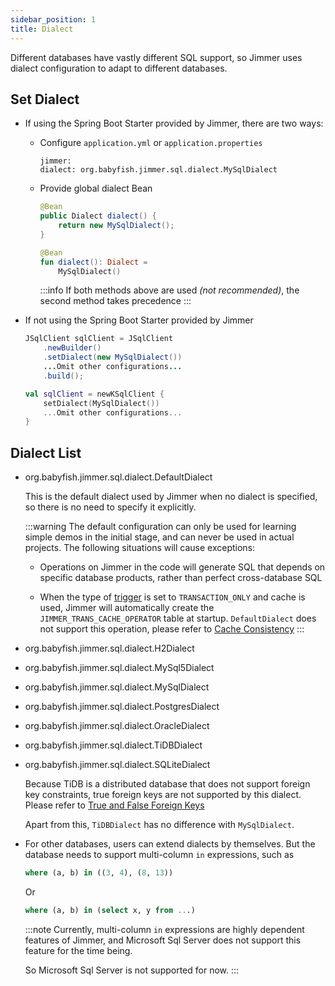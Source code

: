 ```yaml
---
sidebar_position: 1
title: Dialect
---
```



Different databases have vastly different SQL support, so Jimmer uses dialect configuration to adapt to different databases.

## Set Dialect

-   If using the Spring Boot Starter provided by Jimmer, there are two ways:

    -   Configure `application.yml` or `application.properties`

        ```
        jimmer:
        dialect: org.babyfish.jimmer.sql.dialect.MySqlDialect
        ```

    -   Provide global dialect Bean

        <Tabs groupId="language">
        <TabItem value="java" label="Java">

        ```java
        @Bean
        public Dialect dialect() {
            return new MySqlDialect(); 
        }
        ```

        </TabItem>
        <TabItem value="kotlin" label="Kotlin">

        ```kotlin
        @Bean
        fun dialect(): Dialect =
            MySqlDialect()
        ```

        </TabItem>
        </Tabs>

        :::info
        If both methods above are used *(not recommended)*, the second method takes precedence
        :::

-   If not using the Spring Boot Starter provided by Jimmer

    <Tabs groupId="language">
    <TabItem value="java" label="Java">

    ```java
    JSqlClient sqlClient = JSqlClient
        .newBuilder()
        .setDialect(new MySqlDialect())
        ...Omit other configurations...
        .build();
    ```

    </TabItem>
    <TabItem value="kotlin" label="Kotlin">

    ```kotlin
    val sqlClient = newKSqlClient {
        setDialect(MySqlDialect())
        ...Omit other configurations...
    }
    ```

    </TabItem>
    </Tabs>

## Dialect List

-   org.babyfish.jimmer.sql.dialect.DefaultDialect

    This is the default dialect used by Jimmer when no dialect is specified, so there is no need to specify it explicitly.

    :::warning
    The default configuration can only be used for learning simple demos in the initial stage, and can never be used in actual projects. The following situations will cause exceptions:

    -   Operations on Jimmer in the code will generate SQL that depends on specific database products, rather than perfect cross-database SQL

    -   When the type of [trigger](../mutation/trigger) is set to `TRANSACTION_ONLY` and cache is used, Jimmer will automatically create the `JIMMER_TRANS_CACHE_OPERATOR` table at startup. `DefaultDialect` does not support this operation, please refer to [Cache Consistency](../cache/consistency)
    :::

-   org.babyfish.jimmer.sql.dialect.H2Dialect

-   org.babyfish.jimmer.sql.dialect.MySql5Dialect

-   org.babyfish.jimmer.sql.dialect.MySqlDialect

-   org.babyfish.jimmer.sql.dialect.PostgresDialect 

-   org.babyfish.jimmer.sql.dialect.OracleDialect

-   org.babyfish.jimmer.sql.dialect.TiDBDialect

-   org.babyfish.jimmer.sql.dialect.SQLiteDialect

    Because TiDB is a distributed database that does not support foreign key constraints, true foreign keys are not supported by this dialect. Please refer to [True and False Foreign Keys](../mapping/base/foreignkey)

    Apart from this, `TiDBDialect` has no difference with `MySqlDialect`.

-   For other databases, users can extend dialects by themselves. But the database needs to support multi-column `in` expressions, such as

    ```sql
    where (a, b) in ((3, 4), (8, 13)) 
    ```

    Or

    ```sql
    where (a, b) in (select x, y from ...)
    ```

    :::note
    Currently, multi-column `in` expressions are highly dependent features of Jimmer, and Microsoft Sql Server does not support this feature for the time being.

    So Microsoft Sql Server is not supported for now.
    :::
